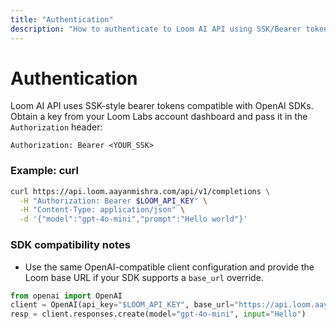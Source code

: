 ```yaml
---
title: "Authentication"
description: "How to authenticate to Loom AI API using SSK/Bearer tokens."
---
```


# Authentication

Loom AI API uses SSK-style bearer tokens compatible with OpenAI SDKs. Obtain a key from your Loom Labs account dashboard and pass it in the `Authorization` header:

```http
Authorization: Bearer <YOUR_SSK>
```

### Example: curl

```bash
curl https://api.loom.aayanmishra.com/api/v1/completions \
  -H "Authorization: Bearer $LOOM_API_KEY" \
  -H "Content-Type: application/json" \
  -d '{"model":"gpt-4o-mini","prompt":"Hello world"}'
```

### SDK compatibility notes
- Use the same OpenAI-compatible client configuration and provide the Loom base URL if your SDK supports a `base_url` override.

```python
from openai import OpenAI
client = OpenAI(api_key="$LOOM_API_KEY", base_url="https://api.loom.aayanmishra.com/api/v1")
resp = client.responses.create(model="gpt-4o-mini", input="Hello")
```